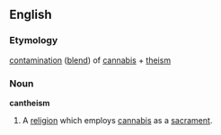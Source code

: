 ==English==
===Etymology===
[[contamination]] ([[blend]]) of [[cannabis]] + [[theism]]
===Noun===
{{wikipedia}}
'''cantheism'''
#A [[religion]] which employs [[cannabis]] as a [[sacrament]].